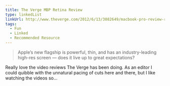 ```yaml
---
title: The Verge MBP Retina Review
type: linkedList
linkUrl: http://www.theverge.com/2012/6/13/3082649/macbook-pro-review-retina-display-15-inch
tags:
  - Fun
  - Linked
  - Recommended Resource
---
```


> Apple’s new flagship is powerful, thin, and has an industry-leading high-res screen — does it live up to great expectations?

Really love the video reviews The Verge has been doing. As an editor I could quibble with the unnatural pacing of cuts here and there, but I like watching the videos so…
